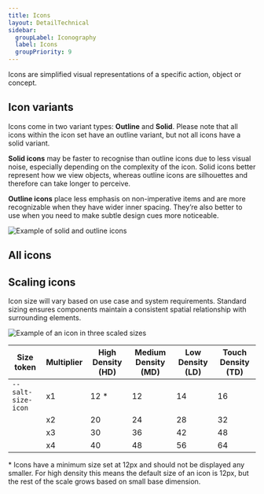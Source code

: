 ```yaml
---
title: Icons
layout: DetailTechnical
sidebar:
  groupLabel: Iconography
  label: Icons
  groupPriority: 9
---
```


Icons are simplified visual representations of a specific action, object or concept.

## Icon variants

Icons come in two variant types: **Outline** and **Solid**. Please note that all icons within the icon set have an outline variant, but not all icons have a solid variant.

**Solid icons** may be faster to recognise than outline icons due to less visual noise, especially depending on the complexity of the icon. Solid icons better represent how we view objects, whereas outline icons are silhouettes and therefore can take longer to perceive.

**Outline icons** place less emphasis on non-imperative items and are more recognizable when they have wider inner spacing. They’re also better to use when you need to make subtle design cues more noticeable.

<Image
  src="/img/foundations/iconography-icon-variants.png"
  alt="Example of solid and outline icons"
/>

## All icons

<IconPreview />

## Scaling icons

Icon size will vary based on use case and system requirements. Standard sizing ensures components maintain a consistent spatial relationship with surrounding elements.

<Image
  src="/img/foundations/iconography-icon-size.png"
  alt="Example of an icon in three scaled sizes"
/>

| Size token         | Multiplier | High Density (HD) | Medium Density (MD) | Low Density (LD) | Touch Density (TD) |
| ------------------ | ---------- | ----------------- | ------------------- | ---------------- | ------------------ |
| `--salt-size-icon` | x1         | 12 \*             | 12                  | 14               | 16                 |
|                    | x2         | 20                | 24                  | 28               | 32                 |
|                    | x3         | 30                | 36                  | 42               | 48                 |
|                    | x4         | 40                | 48                  | 56               | 64                 |

\* Icons have a minimum size set at 12px and should not be displayed any smaller. For high density this means the default size of an icon is 12px, but the rest of the scale grows based on small base dimension.
